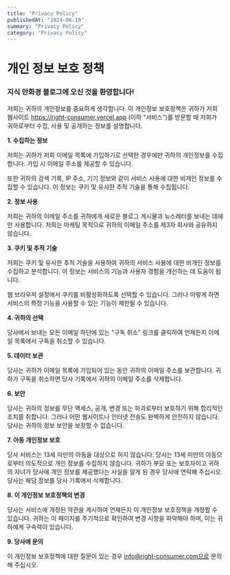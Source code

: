 ```yaml
---
title: "Privacy Policy"
publishedAt: "2024-06-19"
summary: "Privacy Policy"
category: "Privacy Policy"
---
```


# 개인 정보 보호 정책

### 지식 만화경 블로그에 오신 것을 환영합니다!

저희는 귀하의 개인정보를 중요하게 생각합니다. 이 개인정보 보호정책은 귀하가 저희 웹사이트 https://right-consumer.vercel.app (이하 "서비스")를 방문할 때 저희가 귀하로부터 수집, 사용 및 공개하는 정보를 설명합니다.

**1. 수집하는 정보**

저희는 귀하가 저희 이메일 목록에 가입하기로 선택한 경우에만 귀하의 개인정보를 수집합니다. 가입 시 이메일 주소를 제공할 수 있습니다.

또한 귀하의 검색 기록, IP 주소, 기기 정보와 같이 서비스 사용에 대한 비개인 정보를 수집할 수 있습니다. 이 정보는 쿠키 및 유사한 추적 기술을 통해 수집됩니다.

**2. 정보 사용**

저희는 귀하의 이메일 주소를 귀하에게 새로운 블로그 게시물과 뉴스레터를 보내는 데에만 사용합니다. 저희는 마케팅 목적으로 귀하의 이메일 주소를 제3자 회사와 공유하지 않습니다.

**3. 쿠키 및 추적 기술**

저희는 쿠키 및 유사한 추적 기술을 사용하여 귀하의 서비스 사용에 대한 비개인 정보를 수집하고 분석합니다. 이 정보는 서비스의 기능과 사용자 경험을 개선하는 데 도움이 됩니다.

웹 브라우저 설정에서 쿠키를 비활성화하도록 선택할 수 있습니다. 그러나 이렇게 하면 서비스의 특정 기능을 사용할 수 있는 기능이 제한될 수 있습니다.

**4. 귀하의 선택**

당사에서 보내는 모든 이메일 하단에 있는 "구독 취소" 링크를 클릭하여 언제든지 이메일 목록에서 구독을 취소할 수 있습니다.

**5. 데이터 보관**

당사는 귀하가 이메일 목록에 가입되어 있는 동안 귀하의 이메일 주소를 보관합니다. 귀하가 구독을 취소하면 당사 기록에서 귀하의 이메일 주소를 삭제합니다.

**6. 보안**

당사는 귀하의 정보를 무단 액세스, 공개, 변경 또는 파괴로부터 보호하기 위해 합리적인 조치를 취합니다. 그러나 어떤 웹사이트나 인터넷 전송도 완벽하게 안전하지 않습니다. 당사는 귀하의 정보 보안을 보장할 수 없습니다.

**7. 아동 개인정보 보호**

당사 서비스는 13세 미만의 아동을 대상으로 하지 않습니다. 당사는 13세 미만의 아동으로부터 의도적으로 개인 정보를 수집하지 않습니다. 귀하가 부모 또는 보호자이고 귀하의 자녀가 당사에 개인 정보를 제공했다는 사실을 알게 된 경우 당사에 연락해 주십시오. 당사는 해당 정보를 당사 기록에서 삭제합니다.

**8. 이 개인정보 보호정책의 변경**

당사는 서비스에 개정된 약관을 게시하여 언제든지 이 개인정보 보호정책을 개정할 수 있습니다. 귀하는 이 페이지를 주기적으로 확인하여 변경 사항을 파악해야 하며, 이는 귀하에게 구속력이 있습니다.

**9. 당사에 문의**

이 개인정보 보호정책에 대한 질문이 있는 경우 info@right-consumer.com으로 문의해 주십시오.